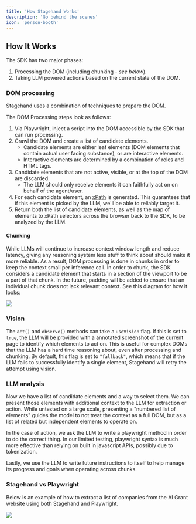 ```yaml
---
title: 'How Stagehand Works'
description: 'Go behind the scenes'
icon: 'person-booth'
---
```


## How It Works

The SDK has two major phases:

1. Processing the DOM (including chunking - _see below_).
2. Taking LLM powered actions based on the current state of the DOM.

### DOM processing

Stagehand uses a combination of techniques to prepare the DOM.

The DOM Processing steps look as follows:

1. Via Playwright, inject a script into the DOM accessible by the SDK that can run processing.
2. Crawl the DOM and create a list of candidate elements.
   - Candidate elements are either leaf elements (DOM elements that contain actual user facing substance), or are interactive elements.
   - Interactive elements are determined by a combination of roles and HTML tags.
3. Candidate elements that are not active, visible, or at the top of the DOM are discarded.
   - The LLM should only receive elements it can faithfully act on on behalf of the agent/user.
4. For each candidate element, an [xPath](https://developer.mozilla.org/en-US/docs/Web/XPath) is generated. This guarantees that if this element is picked by the LLM, we'll be able to reliably target it.
5. Return both the list of candidate elements, as well as the map of elements to xPath selectors across the browser back to the SDK, to be analyzed by the LLM.

#### Chunking

While LLMs will continue to increase context window length and reduce latency, giving any reasoning system less stuff to think about should make it more reliable. As a result, DOM processing is done in chunks in order to keep the context small per inference call. In order to chunk, the SDK considers a candidate element that starts in a section of the viewport to be a part of that chunk. In the future, padding will be added to ensure that an individual chunk does not lack relevant context. See this diagram for how it looks:

![](/images/chunks.png)

### Vision

The `act()` and `observe()` methods can take a `useVision` flag. If this is set to `true`, the LLM will be provided with a annotated screenshot of the current page to identify which elements to act on. This is useful for complex DOMs that the LLM has a hard time reasoning about, even after processing and chunking. By default, this flag is set to `"fallback"`, which means that if the LLM fails to successfully identify a single element, Stagehand will retry the attempt using vision.

### LLM analysis

Now we have a list of candidate elements and a way to select them. We can present those elements with additional context to the LLM for extraction or action. While untested on a large scale, presenting a "numbered list of elements" guides the model to not treat the context as a full DOM, but as a list of related but independent elements to operate on.

In the case of action, we ask the LLM to write a playwright method in order to do the correct thing. In our limited testing, playwright syntax is much more effective than relying on built in javascript APIs, possibly due to tokenization.

Lastly, we use the LLM to write future instructions to itself to help manage its progress and goals when operating across chunks.

### Stagehand vs Playwright

Below is an example of how to extract a list of companies from the AI Grant website using both Stagehand and Playwright.

![](/images/stagehand-playwright.png)